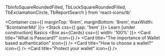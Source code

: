   TbInfoSquareRoundedFilled,
  TbLockSquareRoundedFilled,
  TbExclamationCircle,
  TbReportSearch
} from 'react-icons/tb'

<Container css={{ marginTop: '6rem', marginBottom: '8rem', maxWidth: '$containerMd' }}>
  <Stack css={{ gap: '1rem' }}>
    <Heading>Learn [under construction]</Heading>
    <Heading size="lg">Basics</Heading>
    <Box as={Cards} css={{ width: '100%' }}>
      <Card title="What is Passcard?" icon={<TbInfoSquareRoundedFilled size="1.5rem" />} />
      <Card title="The importance of Wallet based authentication" icon={<TbExclamationCircle size="1.5rem" />} />
      <Card title="How to choose a wallet?" icon={<TbReportSearch size="1.5rem" />} />
      <Card title="Protect your wallet" icon={<TbLockSquareRoundedFilled size="1.5rem" />} />
    </Box>
  </Stack>
</Container>
